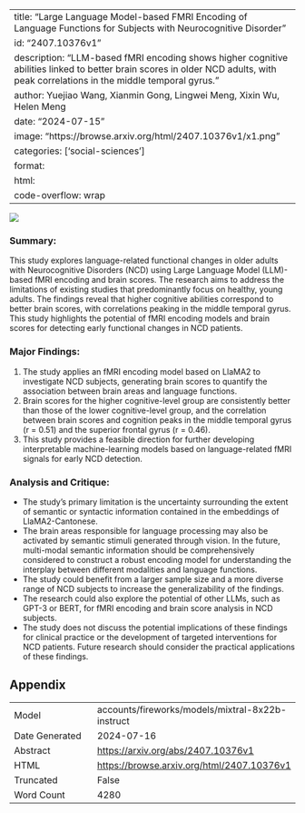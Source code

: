 
---
title: "Large Language Model-based FMRI Encoding of Language Functions for Subjects with Neurocognitive Disorder"
id: "2407.10376v1"
description: "LLM-based fMRI encoding shows higher cognitive abilities linked to better brain scores in older NCD adults, with peak correlations in the middle temporal gyrus."
author: Yuejiao Wang, Xianmin Gong, Lingwei Meng, Xixin Wu, Helen Meng
date: "2024-07-15"
image: "https://browse.arxiv.org/html/2407.10376v1/x1.png"
categories: ['social-sciences']
format:
  html:
    code-overflow: wrap
---

![](https://browse.arxiv.org/html/2407.10376v1/x1.png)

### Summary:

This study explores language-related functional changes in older adults with Neurocognitive Disorders (NCD) using Large Language Model (LLM)-based fMRI encoding and brain scores. The research aims to address the limitations of existing studies that predominantly focus on healthy, young adults. The findings reveal that higher cognitive abilities correspond to better brain scores, with correlations peaking in the middle temporal gyrus. This study highlights the potential of fMRI encoding models and brain scores for detecting early functional changes in NCD patients.

### Major Findings:

1. The study applies an fMRI encoding model based on LlaMA2 to investigate NCD subjects, generating brain scores to quantify the association between brain areas and language functions.
2. Brain scores for the higher cognitive-level group are consistently better than those of the lower cognitive-level group, and the correlation between brain scores and cognition peaks in the middle temporal gyrus (r = 0.51) and the superior frontal gyrus (r = 0.46).
3. This study provides a feasible direction for further developing interpretable machine-learning models based on language-related fMRI signals for early NCD detection.

### Analysis and Critique:

* The study's primary limitation is the uncertainty surrounding the extent of semantic or syntactic information contained in the embeddings of LlaMA2-Cantonese.
* The brain areas responsible for language processing may also be activated by semantic stimuli generated through vision. In the future, multi-modal semantic information should be comprehensively considered to construct a robust encoding model for understanding the interplay between different modalities and language functions.
* The study could benefit from a larger sample size and a more diverse range of NCD subjects to increase the generalizability of the findings.
* The research could also explore the potential of other LLMs, such as GPT-3 or BERT, for fMRI encoding and brain score analysis in NCD subjects.
* The study does not discuss the potential implications of these findings for clinical practice or the development of targeted interventions for NCD patients. Future research should consider the practical applications of these findings.

## Appendix

|          |          |
|----------|----------|
| Model     | accounts/fireworks/models/mixtral-8x22b-instruct       |
| Date Generated     | 2024-07-16       |
| Abstract | [https://arxiv.org/abs/2407.10376v1](https://arxiv.org/abs/2407.10376v1)        |
| HTML     | [https://browse.arxiv.org/html/2407.10376v1](https://browse.arxiv.org/html/2407.10376v1)       |
| Truncated       | False       |
| Word Count       | 4280       |
